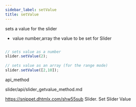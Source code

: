 ```yaml
---
sidebar_label: setValue
title: setValue
---
```



          


<Short>
 sets a value for the slider



</Short>



- value		number,array		 the value to be set for Slider



~~~js

// sets value as a number
slider.setValue(2);
 
// sets value as an array (for the range mode)
slider.setValue([2,10]);


~~~
 api_method

<Descr>





</Descr>



slider/api/slider_getvalue_method.md




 https://snippet.dhtmlx.com/shw55sub	Slider. Set Slider Value
